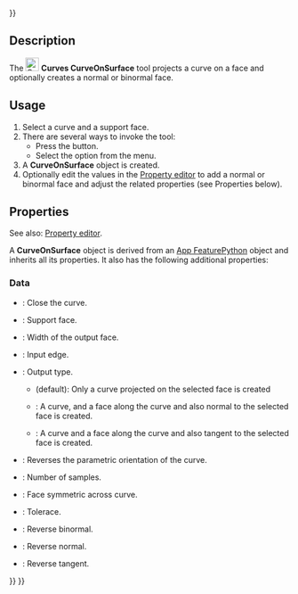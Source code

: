<languages/>
{{UnfinishedDocu{{#translation:}}}}
<translate>

<!--T:1-->
{{Docnav
|[[Curves_ParametricComb|ParametricComb]]
|[[Curves_ZebraTool|ZebraTool]]
|[[Curves_Workbench|Curves]]
|IconL=Curves_ParametricComb.svg
|IconR=Curves_ZebraTool.svg
|IconC=Curves_workbench_icon.svg
}}

<!--T:2-->
{{GuiCommand
|Name=Curves CurveOnSurface
|MenuLocation=Curves → CurveOnSurface
|Workbenches=[[Curves_Workbench|Curves]]
}}

==Description== <!--T:3-->

<!--T:4-->
The [[Image:Curves_CurveOnSurface.svg|24px]] '''Curves CurveOnSurface''' tool projects a curve on a face and optionally creates a normal or binormal face.

==Usage== <!--T:5-->

<!--T:6-->
# Select a curve and a support face.
# There are several ways to invoke the tool:
#* Press the {{Button|[[Image:Curves_CurveOnSurface.svg|16px]] [[Curves_CurveOnSurface|CurveOnSurface]]}} button.
#* Select the {{MenuCommand|Curves → [[Image:Curves_CurveOnSurface.svg|16px]] CurveOnSurface}} option from the menu.
# A '''CurveOnSurface''' object is created.
# Optionally edit the values in the [[Property_editor|Property editor]] to add a normal or binormal face and adjust the related properties (see Properties below).

==Properties== <!--T:8-->

<!--T:9-->
See also: [[Property_editor|Property editor]].

<!--T:10-->
A '''CurveOnSurface''' object is derived from an [[App_FeaturePython|App FeaturePython]] object and inherits all its properties. It also has the following additional properties:

===Data=== <!--T:11-->

<!--T:12-->
{{TitleProperty|Curve On Surface}}

<!--T:13-->
* {{PropertyData|Closed|Bool}}: Close the curve.
* {{PropertyData|Face|LinkSub}}: Support face.
* {{PropertyData|Face Width|Distance}}: Width of the output face.
* {{PropertyData|Input Edge|LinkSub}}: Input edge.
* {{PropertyData|Output|Enumeration}}: Output type.
** {{Value|Curve only}} (default): Only a curve projected on the selected face is created
** {{Value|Normal face}}: A curve, and a face along the curve and also normal to the selected face is created.
** {{Value|Binormal face}}: A curve and a face along the curve and also tangent to the selected face is created.
* {{PropertyData|Reverse|Bool}}: Reverses the parametric orientation of the curve.
* {{PropertyData|Samples|Integer}}: Number of samples.
* {{PropertyData|Symmetric|Bool}}: Face symmetric across curve.
* {{PropertyData|Tolerace|Float}}: Tolerace.

<!--T:14-->
{{TitleProperty|Orientation}}

<!--T:15-->
* {{PropertyData|Reverse Binormal|Bool}}: Reverse binormal.
* {{PropertyData|Reverse Normal|Bool}}: Reverse normal.
* {{PropertyData|Reverse Tangent|Bool}}: Reverse tangent.


<!--T:7-->
{{Docnav
|[[Curves_ParametricComb|ParametricComb]]
|[[Curves_ZebraTool|ZebraTool]]
|[[Curves_Workbench|Curves]]
|IconL=Curves_ParametricComb.svg
|IconR=Curves_ZebraTool.svg
|IconC=Curves_workbench_icon.svg
}}

</translate>
{{Curves Tools navi{{#translation:}}}}
{{Userdocnavi{{#translation:}}}}